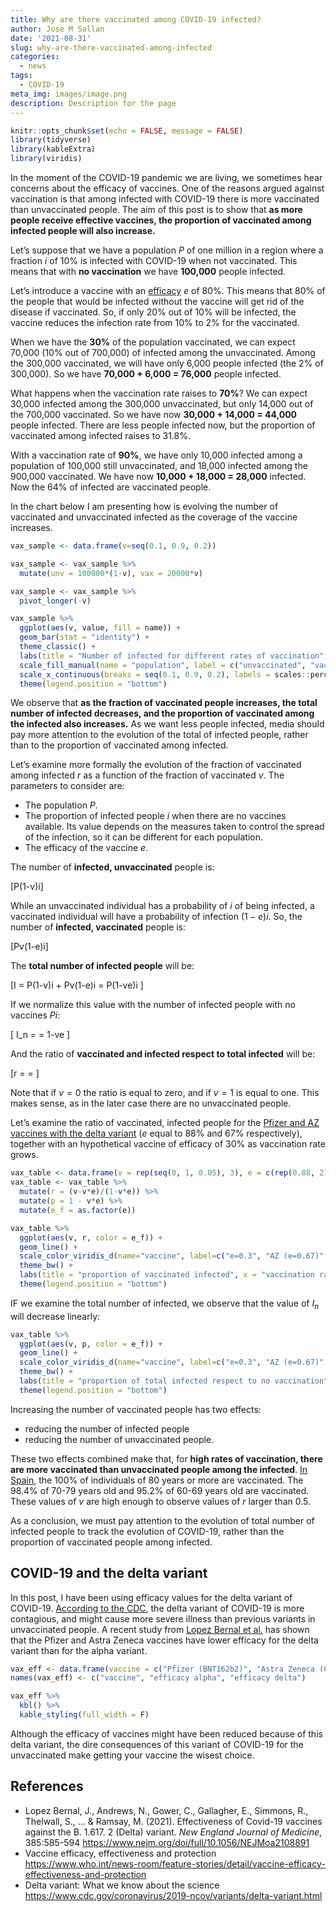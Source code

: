 ```yaml
---
title: Why are there vaccinated among COVID-19 infected?
author: Jose M Sallan
date: '2021-08-31'
slug: why-are-there-vaccinated-among-infected
categories:
  - news
tags:
  - COVID-19
meta_img: images/image.png
description: Description for the page
---
```


```r
knitr::opts_chunk$set(echo = FALSE, message = FALSE)
library(tidyverse)
library(kableExtra)
library(viridis)
```

In the moment of the COVID-19 pandemic we are living, we sometimes hear concerns about the efficacy of vaccines. One of the reasons argued against vaccination is that among infected with COVID-19 there is more vaccinated than unvaccinated people. The aim of this post is to show that **as more people receive effective vaccines, the proportion of vaccinated among infected people will also increase.**

Let's suppose that we have a population $P$ of one million in a region where a fraction $i$ of 10% is infected with COVID-19 when not vaccinated. This means that with **no vaccination** we have **100,000** people infected.

Let's introduce a vaccine with an [efficacy](https://www.who.int/news-room/feature-stories/detail/vaccine-efficacy-effectiveness-and-protection) $e$ of 80%. This means that 80% of the people that would be infected without the vaccine will get rid of the disease if vaccinated. So, if only 20% out of 10% will be infected, the vaccine reduces the infection rate from 10% to 2% for the vaccinated.

When we have the **30%** of the population vaccinated, we can expect 70,000 (10% out of 700,000) of infected among the unvaccinated. Among the 300,000 vaccinated, we will have only 6,000 people infected (the 2% of 300,000). So we have **70,000 + 6,000 = 76,000** people infected.

What happens when the vaccination rate raises to **70%**? We can expect 30,000 infected among the 300,000 unvaccinated, but only 14,000 out of the 700,000 vaccinated. So we have now **30,000 + 14,000 = 44,000** people infected. There are less people infected now, but the proportion of vaccinated among infected raises to 31.8%.

With a vaccination rate of **90%**, we have only 10,000 infected among a population of 100,000 still unvaccinated, and 18,000 infected among the 900,000 vaccinated. We have now **10,000 + 18,000 = 28,000** infected. Now the 64% of infected are vaccinated people.

In the chart below I am presenting how is evolving the number of vaccinated and unvaccinated infected as the coverage of the vaccine increases.

```r
vax_sample <- data.frame(v=seq(0.1, 0.9, 0.2))

vax_sample <- vax_sample %>% 
  mutate(unv = 100000*(1-v), vax = 20000*v)

vax_sample <- vax_sample %>%
  pivot_longer(-v)

vax_sample %>%
  ggplot(aes(v, value, fill = name)) +
  geom_bar(stat = "identity") +
  theme_classic() +
  labs(title = "Number of infected for different rates of vaccination", x = "vaccination rate", y = "infected") +
  scale_fill_manual(name = "population", label = c("unvaccinated", "vaccinated"), values = c("#FF6666", "#66B2FF")) +
  scale_x_continuous(breaks = seq(0.1, 0.9, 0.2), labels = scales::percent) +
  theme(legend.position = "bottom")
```

We observe that **as the fraction of vaccinated people increases, the total number of infected decreases, and the proportion of vaccinated among the infected also increases.** As we want less people infected, media should pay more attention to the evolution of the total of infected people, rather than to the proportion of vaccinated among infected.

Let's examine more formally the evolution of the fraction of vaccinated among infected $r$ as a function of the fraction of vaccinated $v$. The parameters to consider are:

* The population $P$.
* The proportion of infected people $i$ when there are no vaccines available. Its value depends on the measures taken to control the spread of the infection, so it can be different for each population.
* The efficacy of the vaccine $e$.

The number of **infected, unvaccinated** people is:

\[P\left(1-v\right)i\]

While an unvaccinated individual has a probability of $i$ of being infected, a vaccinated individual will have a probability of infection $\left(1-e\right)i$. So, the number of **infected, vaccinated** people is:

\[Pv\left(1-e\right)i\]

The **total number of infected people** will be:

\[I = P\left(1-v\right)i + Pv\left(1-e\right)i = P\left(1-ve\right)i \]

If we normalize this value with the number of infected people with no vaccines $Pi$:

\[ I_n = \frac{I}{Pi}  = 1-ve \]

And the ratio of **vaccinated and infected respect to total infected** will be:

\[r = \frac{Pv\left(1-e\right)i}{P\left(1-ve\right)i} = \frac{v-ve}{1-ve}\]

Note that if $v=0$ the ratio is equal to zero, and if $v=1$ is equal to one. This makes sense, as in the later case there are no unvaccinated people.

Let's examine the ratio of vaccinated, infected people for the [Pfizer and AZ vaccines with the delta variant](https://www.nejm.org/doi/full/10.1056/NEJMoa210889) ($e$ equal to 88% and 67% respectively), together with an hypothetical vaccine of efficacy of 30% as vaccination rate grows.

```r
vax_table <- data.frame(v = rep(seq(0, 1, 0.05), 3), e = c(rep(0.88, 21), rep(0.67, 21), rep(0.3, 21)))
vax_table <- vax_table %>%
  mutate(r = (v-v*e)/(1-v*e)) %>%
  mutate(p = 1 - v*e) %>%
  mutate(e_f = as.factor(e))

vax_table %>%
  ggplot(aes(v, r, color = e_f)) +
  geom_line() +
  scale_color_viridis_d(name="vaccine", label=c("e=0.3", "AZ (e=0.67)", "Pfizer (e=0.88)")) +
  theme_bw() +
  labs(title = "proportion of vaccinated infected", x = "vaccination rate", y = "ratio") +
  theme(legend.position = "bottom")
```

IF we examine the total number of infected, we observe that the value of $I_n$ will decrease linearly:

```r
vax_table %>%
  ggplot(aes(v, p, color = e_f)) +
  geom_line() +
  scale_color_viridis_d(name="vaccine", label=c("e=0.3", "AZ (e=0.67)", "Pfizer (e=0.88)")) +
  theme_bw() +
  labs(title = "proportion of total infected respect to no vaccination", x = "vaccination rate", y = "In") +
  theme(legend.position = "bottom")
```

Increasing the number of vaccinated people has two effects:

* reducing the number of infected people
* reducing the number of unvaccinated people. 

These two effects combined make that, for **high rates of vaccination, there are more vaccinated than unvaccinated people among the infected**. [In Spain](https://www.abc.es/sociedad/abci-vacunacion-espana-datos-porcentajes-poblacion-vacunada-coronavirus-comunidades-nsv-202107201018_noticia.html?ref=https%3A%2F%2Fkeep.google.com%2F), the 100% of individuals of 80 years or more are vaccinated. The 98.4% of 70-79 years old and 95.2% of 60-69 years old are vaccinated. These values of $v$ are high enough to observe values of $r$ larger than 0.5.

As a conclusion, we must pay attention to the evolution of total number of infected people to track the evolution of COVID-19, rather than the proportion of vaccinated people among infected.

## COVID-19 and the delta variant

In this post, I have been using efficacy values for the delta variant of COVID-19. [According to the CDC](https://www.cdc.gov/coronavirus/2019-ncov/variants/delta-variant.html), the delta variant of COVID-19 is more contagious, and might cause more severe illness than previous variants in unvaccinated people. A recent study from [Lopez Bernal et al.](https://www.nejm.org/doi/full/10.1056/NEJMoa2108891) has shown that the Pfizer and Astra Zeneca vaccines have lower efficacy for the delta variant than for the alpha variant.

```r
vax_eff <- data.frame(vaccine = c("Pfizer (BNT162b2)", "Astra Zeneca (ChAdOx1)"), eff_alpha = c("93.7% (95% CI, 91.6 to 95.3)", "74.5% (95% CI, 68.4 to 79.4)"), eff_delta = c("88.0% (95% CI, 85.3 to 90.1)", "67.0% (95% CI, 61.3 to 71.8)"))
names(vax_eff) <- c("vaccine", "efficacy alpha", "efficacy delta")

vax_eff %>%
  kbl() %>%
  kable_styling(full_width = F)
```

Although the efficacy of vaccines might have been reduced because of this delta variant, the dire consequences of this variant of COVID-19 for the unvaccinated make getting your vaccine the wisest choice.

## References

* Lopez Bernal, J., Andrews, N., Gower, C., Gallagher, E., Simmons, R., Thelwall, S., ... & Ramsay, M. (2021). Effectiveness of Covid-19 vaccines against the B. 1.617. 2 (Delta) variant. *New England Journal of Medicine*, 385:585-594 <https://www.nejm.org/doi/full/10.1056/NEJMoa2108891>
* Vaccine efficacy, effectiveness and protection <https://www.who.int/news-room/feature-stories/detail/vaccine-efficacy-effectiveness-and-protection>
* Delta variant: What we know about the science <https://www.cdc.gov/coronavirus/2019-ncov/variants/delta-variant.html>